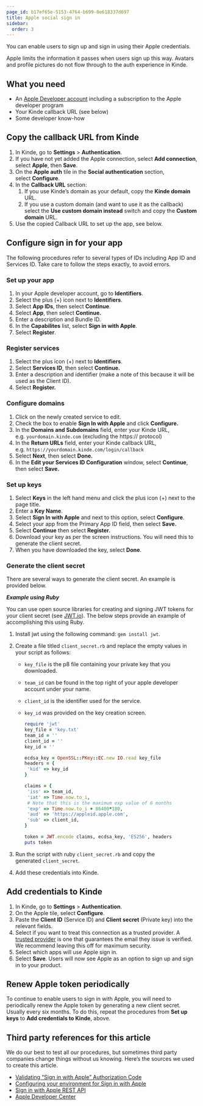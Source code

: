 ```yaml
---
page_id: b17ef65e-5153-4764-b699-0e618337d697
title: Apple social sign in
sidebar:
  order: 3
---
```


You can enable users to sign up and sign in using their Apple credentials.

<Aside type="warning" title="Note:">

Apple limits the information it passes when users sign up this way. Avatars and profile pictures do not flow through to the auth experience in Kinde.

</Aside>

## **What you need**

- An [Apple Developer account](https://developer.apple.com/) including a subscription to the Apple developer program
- Your Kinde callback URL (see below)
- Some developer know-how

## **Copy the callback URL from Kinde**

1. In Kinde, go to **Settings** > **Authentication**.
2. If you have not yet added the Apple connection, select **Add connection**, select **Apple**, then **Save**.
3. On the **Apple auth** tile in the **Social authentication** section, select **Configure**.
4. In the **Callback URL** section:
   1. If you use Kinde’s domain as your default, copy the **Kinde domain** URL.
   2. If you use a custom domain (and want to use it as the callback) select the **Use custom domain instead** switch and copy the **Custom domain** URL.
5. Use the copied Callback URL to set up the app, see below.

## **Configure sign in for your app**

<Aside>

The following procedures refer to several types of IDs including App ID and Services ID. Take care to follow the steps exactly, to avoid errors.

</Aside>

### **Set up your app**

1. In your Apple developer account, go to **Identifiers**.
2. Select the plus (+) icon next to **Identifiers**.
3. Select **App IDs**, then select **Continue**.
4. Select **App**, then select **Continue.**
5. Enter a description and Bundle ID.
6. In the **Capabilites** list, select **Sign in with Apple**.
7. Select **Register**.

### **Register** **services**

1. Select the plus icon (+) next to **Identifiers**.
2. Select **Services ID**, then select **Continue.**
3. Enter a description and identifier (make a note of this because it will be used as the Client ID).
4. Select **Register.**

### **Configure domains**

1. Click on the newly created service to edit.
2. Check the box to enable **Sign In with Apple** and click **Configure.**
3. In the **Domains and Subdomains** field, enter your Kinde URL, e.g. `yourdomain.kinde.com` (excluding the https:// protocol)
4. In the **Return URLs** field, enter your Kinde callback URL, e.g. `https://yourdomain.kinde.com/login/callback`
5. Select **Next**, then select **Done.**
6. In the **Edit your Services ID Configuration** window, select **Continue**, then select **Save.**

### **Set up keys**

1. Select **Keys** in the left hand menu and click the plus icon (+) next to the page title.
2. Enter a **Key Name**.
3. Select **Sign In with Apple** and next to this option, select **Configure**.
4. Select your app from the Primary App ID field, then select **Save.**
5. Select **Continue** then select **Register.**
6. Download your key as per the screen instructions. You will need this to generate the client secret.
7. When you have downloaded the key, select **Done**.

### **Generate the client secret**

There are several ways to generate the client secret. An example is provided below.

_**Example using Ruby**_

You can use open source libraries for creating and signing JWT tokens for your client secret (see [JWT.io](https://jwt.io/)). The below steps provide an example of accomplishing this using Ruby.

1. Install jwt using the following command: `gem install jwt`.
2. Create a file titled `client_secret.rb` and replace the empty values in your script as follows:

   - `key_file` is the p8 file containing your private key that you downloaded.
   - `team_id` can be found in the top right of your apple developer account under your name.
   - `client_id` is the identifier used for the service.
   - `key_id` was provided on the key creation screen.

     ```ruby
     require 'jwt'
     key_file = 'key.txt'
     team_id = ''
     client_id = ''
     key_id = ''

     ecdsa_key = OpenSSL::PKey::EC.new IO.read key_file
     headers = {
      'kid' => key_id
     }

     claims = {
      'iss' => team_id,
      'iat' => Time.now.to_i,
      # Note that this is the maximum exp value of 6 months
      'exp' => Time.now.to_i + 86400*180,
      'aud' => 'https://appleid.apple.com',
      'sub' => client_id,
     }

     token = JWT.encode claims, ecdsa_key, 'ES256', headers
     puts token
     ```

3. Run the script with ruby `client_secret.rb` and copy the generated `client_secret`.
4. Add these credentials into Kinde.

## **Add credentials to Kinde**

1. In Kinde, go to **Settings** > **Authentication**.
2. On the Apple tile, select **Configure**.
3. Paste the **Client ID** (Service ID) and **Client secret** (Private key) into the relevant fields.
4. Select if you want to treat this connection as a trusted provider. A [trusted provider](/authenticate/about-auth/identity-and-verification/) is one that guarantees the email they issue is verified. We recommend leaving this off for maximum security.
5. Select which apps will use Apple sign in.
6. Select **Save**. Users will now see Apple as an option to sign up and sign in to your product.

## **Renew Apple token periodically**

To continue to enable users to sign in with Apple, you will need to periodically renew the Apple token by generating a new client secret. Usually every six months. To do this, repeat the procedures from **Set up keys** to **Add credentials to Kinde**, above.

## **Third party references for this article**

We do our best to test all our procedures, but sometimes third party companies change things without us knowing. Here’s the sources we used to create this article.

- [Validating “Sign in with Apple” Authorization Code](https://p.agnihotry.com/post/validating_sign_in_with_apple_authorization_code/)
- [Configuring your environment for Sign in with Apple](https://developer.apple.com/documentation/sign_in_with_apple/configuring_your_environment_for_sign_in_with_apple)
- [Sign in with Apple REST API](https://developer.apple.com/documentation/sign_in_with_apple/sign_in_with_apple_rest_api)
- [Apple Developer Center](https://developer.apple.com/)

